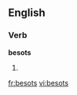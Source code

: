==English==

===Verb===
'''besots'''

# {{third-person singular of|[[besot]]}}

[[fr:besots]]
[[vi:besots]]